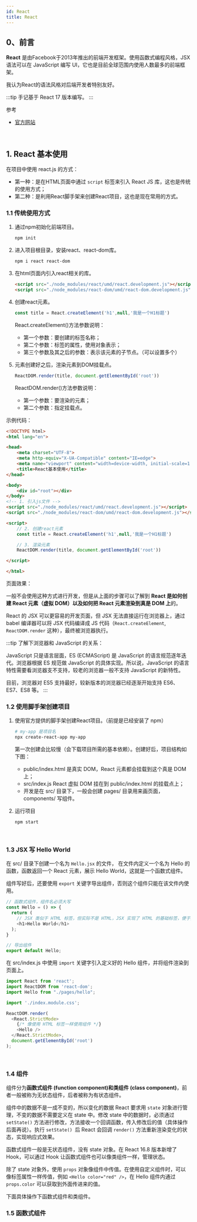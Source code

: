```yaml
---
id: React
title: React
---
```


## 0、前言

**React** 是由Facebook于2013年推出的前端开发框架。使用函数式编程风格，JSX 语法可以在 JavaScript 编写 UI，它也是目前全球范围内使用人数最多的前端框架。

我认为React的语法风格对后端开发者特别友好。

:::tip
手记基于 React 17 版本编写。
:::

参考

- [官方网站](https://reactjs.org)

<br/>

## 1. React 基本使用

在项目中使用 react.js 的方式：

- 第一种：是在HTML页面中通过 `script` 标签来引入 React JS 库，这也是传统的使用方式；
- 第二种：是利用React脚手架来创建React项目，这也是现在常用的方式。

### 1.1 传统使用方式

1. 通过npm初始化前端项目。

   ```bash
   npm init
   ```

2. 进入项目根目录，安装react、react-dom库。

   ```bash
   npm i react react-dom
   ```

3. 在html页面内引入react相关的库。

   ```html
   <script src="./node_modules/react/umd/react.development.js"></script>
   <script src="./node_modules/react-dom/umd/react-dom.development.js"></script>
   ```

4. 创建react元素。

   ```javascript
   const title = React.createElement('h1',null,'我是一个H1标题')
   ```

   React.createElement()方法参数说明：

   - 第一个参数：要创建的标签名称；
   - 第二个参数：标签的属性，使用对象表示；
   - 第三个参数及其之后的参数：表示该元素的子节点。（可以设置多个）

5. 元素创建好之后，渲染元素到DOM挂载点。

   ```javascript
   ReactDOM.render(title, document.getElementById('root'))
   ```

   ReactDOM.render()方法参数说明：

   - 第一个参数：要渲染的元素；
   - 第二个参数：指定挂载点。



示例代码：

```html
<!DOCTYPE html>
<html lang="en">

<head>
    <meta charset="UTF-8">
    <meta http-equiv="X-UA-Compatible" content="IE=edge">
    <meta name="viewport" content="width=device-width, initial-scale=1.0">
    <title>React基本使用</title>
</head>

<body>
    <div id="root"></div>
</body>
<!-- 1. 引入js文件 -->
<script src="./node_modules/react/umd/react.development.js"></script>
<script src="./node_modules/react-dom/umd/react-dom.development.js"></script>

<script>
    // 2. 创建react元素
    const title = React.createElement('h1',null,'我是一个H1标题')

    // 3. 渲染元素
    ReactDOM.render(title, document.getElementById('root'))

</script>

</html>
```

页面效果：

<ImgBox src="https://upyun.shiguangping.com//imgs/image-20210801203543888.png" />

一般不会使用这种方式进行开发，但是从上面的步骤可以了解到 **React 是如何创建 React 元素（虚拟 DOM）以及如何把 React 元素渲染到真是 DOM 上**的。

React 的 JSX 可以更容易的开发页面，但 JSX 无法直接运行在浏览器上，通过 babel 编译器可以将 JSX 代码编译成 JS 代码（`React.createElement`, `ReactDOM.render` 这种），最终被浏览器执行。

:::tip
了解下浏览器和 JavaScript 的关系：

JavaScript 只是语言层面，ES (ECMAScript) 是 JavaScript 的语言规范逐年迭代。浏览器根据 ES 规范做 JavaScript 的具体实现。所以说，JavaScript 的语言特性需要看浏览器支不支持，较老的浏览器一般不支持 JavaScript 的新特性。


目前，浏览器对 ES5 支持最好，较新版本的浏览器已经逐渐开始支持 ES6、ES7、ES8 等。
:::

### 1.2 使用脚手架创建项目

1. 使用官方提供的脚手架创建React项目。（前提是已经安装了 npm）

   ```bash
   # my-app 是项目名
   npx create-react-app my-app
   ```

   第一次创建会比较慢（会下载项目所需的基本依赖）。创建好后，项目结构如下图：

   <ImgBox src="https://upyun.shiguangping.com/imgs/20211214164925.png" />

   - public/index.html 是真实 DOM，React 元素都会挂载到这个真是 DOM 上；
   - src/index.js React 虚拟 DOM 挂在到 public/index.html 的挂载点上；
   - 开发是在 src/ 目录下，一般会创建 pages/ 目录用来画页面，components/ 写组件。

2. 运行项目

   ```bash
   npm start
   ```

<br/>

### 1.3 JSX 写 Hello World

在 src/ 目录下创建一个名为 `Hello.jsx` 的文件， 在文件内定义一个名为 Hello 的函数，函数返回一个 React 元素，展示 Hello World，这就是一个函数式组件。

组件写好后，还要使用 `export` 关键字导出组件，否则这个组件只能在该文件内使用。

```javascript
// 函数式组件，组件名必须大写
const Hello = () => {
  return (
    // JSX 类似于 HTML 标签，但实际不是 HTML，JSX 实现了 HTML 的基础标签，便于开发
    <h1>Hello World</h1>
  );
}

// 导出组件
export default Hello;
```

在 src/index.js 中使用 `import` 关键字引入定义好的 Hello 组件，并将组件渲染到页面上。

```javascript
import React from 'react';
import ReactDOM from 'react-dom';
import Hello from "./pages/hello";

import './index.module.css';

ReactDOM.render(
  <React.StrictMode>
    {/* 像使用 HTML 标签一样使用组件 */}
    <Hello />
  </React.StrictMode>,
  document.getElementById('root')
);
```

<br/>


### 1.4 组件

组件分为**函数式组件 (function component)**和**类组件 (class component)**，前者一般被称为无状态组件，后者被称为有状态组件。

组件中的数据不是一成不变的，所以变化的数据 React 要求用 `state` 对象进行管理，不变的数据不需要定义在 state 中。修改 state 中的数据时，必须通过 `setState()` 方法进行修改，方法接收一个回调函数，传入修改后的值（具体操作后面再说）。执行 `setState() `后 React 会回调 `render()` 方法重新渲染变化的状态，实现响应式效果。

函数式组件一般是无状态组件，没有 state 对象。在 React 16.8 版本新增了 Hook，可以通过 Hook 让函数式组件也可以像类组件一样，管理状态。

除了 state 对象外，使用 `props` 对象像组件中传值。在使用自定义组件时，可以像标签属性一样传值，例如 `<Hello color="red" />`，在 Hello 组件内通过 `props.color` 可以获取到外面传进来的值。

下面具体操作下函数式组件和类组件。

### 1.5 函数式组件

